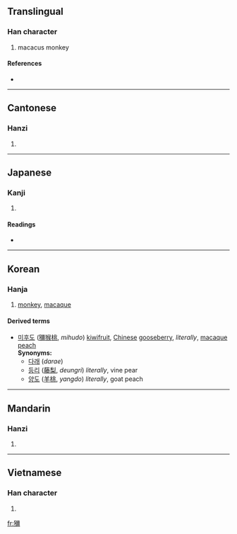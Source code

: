 {{also|猕}}
==Translingual==

===Han character===
{{Han char|rn=94|rad=犬|as=17|sn=20|four=4122<sub>7</sub>|canj=大竹弓一月 (KHNMB)}}

# macacus monkey

====References====
* {{Han ref|kx=0721.110|dkj=20788|dj=1133.090|hdz=21378.100|uh=737C|ud=29564|bh=F46E|bd=62574}}

----

==Cantonese==

===Hanzi===
{{yue-hanzi|jyut=|y=lei4, mei4|sim=猕}}

# {{defn|Cantonese|sort=犬17}}

----

==Japanese==

===Kanji===
{{ja-kanji|grade=|rs=犬17}}

# {{defn|Japanese}}

====Readings====
* {{ja-readings|on=[[び]] (bi), [[み]] (mi)|kun=[[さる]] (saru)}}

----

==Korean==

===Hanja===
{{ko-hanja|hangeul=미|eumhun=|rv=mi|mr=mi|y=mi}}

# [[monkey]], [[macaque]]

====Derived terms====
* [[미후도]] ([[獼#Korean|獼]][[猴]][[桃]], ''mihudo'') [[kiwifruit]], [[Chinese]] [[gooseberry]], ''literally'', [[macaque]] [[peach]] <br> '''Synonyms:'''
** [[다래]] (''darae'')
** [[등리]] ([[藤]][[梨]], ''deungri'') ''literally'', vine pear
** [[양도]] ([[羊]][[桃]], ''yangdo'') ''literally'', goat peach

----

==Mandarin==

===Hanzi===
{{cmn-hanzi|sim=猕|pin=[[mí]] ([[mi2]]), [[quán]] ([[quan2]])|wg=mi<sup>2</sup>, ch'üan<sup>2</sup>}}

# {{defn|Mandarin|sort=犬17}}

----

==Vietnamese==

===Han character===
{{vi-hantu|[[mi]], [[mị]]|rs=犬17}}

# {{defn|Vietnamese|sort=犬17}}

[[fr:獼]]